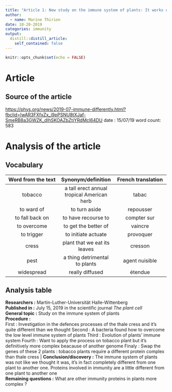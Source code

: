```yaml
---
title: "Article 1: New study on the immune system of plants: It works differently than expected"
author:
  - name: Marine Thirion
date: 10-20-2019
categories: immunity
output:
  distill::distill_article:
    self_contained: false
---
```


```r
knitr::opts_chunk$set(echo = FALSE)
```

# Article 

## Source of the article 
[https://phys.org/news/2019-07-immune-differently.html?fbclid=IwAR3FXfxZx_i9pPSNU8tXJaf-SmeRB8a3GWZK_dIhSKOAZbZtjYRdMcl64DU](https://phys.org/news/2019-07-immune-differently.html?fbclid=IwAR3FXfxZx_i9pPSNU8tXJaf-SmeRB8a3GWZK_dIhSKOAZbZtjYRdMcl64DU)
date : 15/07/19
word count: 583

# Analysis of the article 
## Vocabulary  

| Word from the text   | Synonym/definition   | French translation   |
|:--------------------:|:--------------------:|:--------------------:|
| tobacco              | a tall erect annual tropical American herb   | tabac   |
| to ward of           | to turn aside        | repousser            |
| to fall back on      | to have recourse to  | compter sur          |
| to overcome          | to get the better of | vaincre              |
| to trigger           | to initiate actuate  | provoquer            |
| cress                | plant that we eat its leaves   | cresson    |
| pest                 | a thing detrimental to plants   | agent nuisible   |
| widespread           | really diffused      | étendue              |

## Analysis table  

**Researchers :** Martin-Luther-Universität Halle-Wittenberg  
**Published in :** July 15, 2019 in the scientific journal *The plant cell*  
**General topic :** Study on the immune system of plants  
**Procedure :**  
First : Investigation in the defences processes of the thale cress and it’s quite different than we thought
Second : A bacteria found how to overcome the low level immune system of plants
Third : Evolution of plants’ immune system 
Fourth : Want to apply the process on tobacco plant but it’s definitively more complex beacause of another genome
Finaly : Swap the genes of these 2 plants : tobacco plants require a different protein complex than thale cress |
**Conclusion/discovery :** The immune system of plants was not like we thought it was, it’s in fact completely different from one plant to another one. Proteins involved in immunity are a little different from one plant to another one  
**Remaining questions :** What are other immunity proteins in plants more complex ? 



